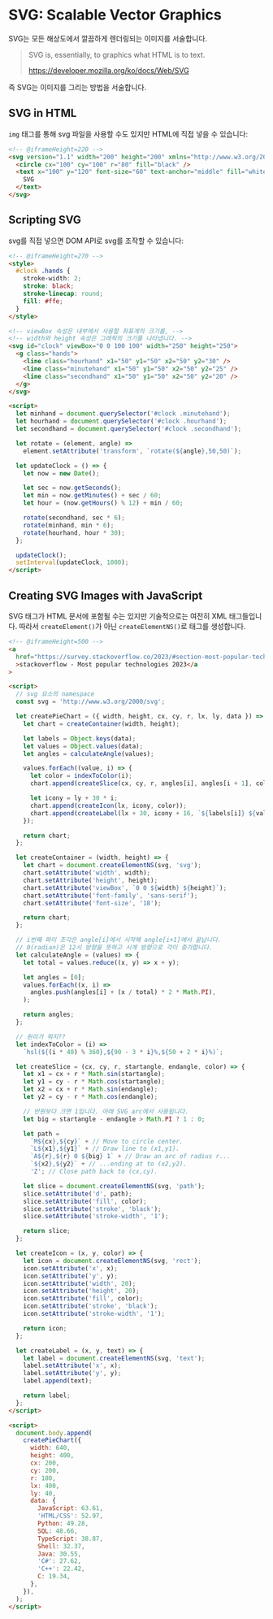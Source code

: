 # SVG: Scalable Vector Graphics

SVG는 모든 해상도에서 깔끔하게 렌더링되는 이미지를 서술합니다.

> SVG is, essentially, to graphics what HTML is to text.
>
> https://developer.mozilla.org/ko/docs/Web/SVG

즉 SVG는 이미지를 그리는 방법을 서술합니다.

## SVG in HTML

`img` 태그를 통해 svg 파일을 사용할 수도 있지만 HTML에 직접 넣을 수 있습니다:

```html
<!-- @iframeHeight=220 -->
<svg version="1.1" width="200" height="200" xmlns="http://www.w3.org/2000/svg">
  <circle cx="100" cy="100" r="80" fill="black" />
  <text x="100" y="120" font-size="60" text-anchor="middle" fill="white">
    SVG
  </text>
</svg>
```

## Scripting SVG

svg를 직접 넣으면 DOM API로 svg를 조작할 수 있습니다:

```html
<!-- @iframeHeight=270 -->
<style>
  #clock .hands {
    stroke-width: 2;
    stroke: black;
    stroke-linecap: round;
    fill: #ffe;
  }
</style>

<!-- viewBox 속성은 내부에서 사용할 좌표계의 크기를, -->
<!-- width와 height 속성은 그래픽의 크기를 나타냅니다. -->
<svg id="clock" viewBox="0 0 100 100" width="250" height="250">
  <g class="hands">
    <line class="hourhand" x1="50" y1="50" x2="50" y2="30" />
    <line class="minutehand" x1="50" y1="50" x2="50" y2="25" />
    <line class="secondhand" x1="50" y1="50" x2="50" y2="20" />
  </g>
</svg>

<script>
  let minhand = document.querySelector('#clock .minutehand');
  let hourhand = document.querySelector('#clock .hourhand');
  let secondhand = document.querySelector('#clock .secondhand');

  let rotate = (element, angle) =>
    element.setAttribute('transform', `rotate(${angle},50,50)`);

  let updateClock = () => {
    let now = new Date();

    let sec = now.getSeconds();
    let min = now.getMinutes() + sec / 60;
    let hour = (now.getHours() % 12) + min / 60;

    rotate(secondhand, sec * 6);
    rotate(minhand, min * 6);
    rotate(hourhand, hour * 30);
  };

  updateClock();
  setInterval(updateClock, 1000);
</script>
```

## Creating SVG Images with JavaScript

SVG 태그가 HTML 문서에 포함될 수는 있지만 기술적으로는 여전히 XML 태그들입니다.
따라서 `createElement()`가 아닌 `createElementNS()`로 태그를 생성합니다.

```html
<!-- @iframeHeight=500 -->
<a
  href="https://survey.stackoverflow.co/2023/#section-most-popular-technologies-programming-scripting-and-markup-languages"
  >stackoverflow - Most popular technologies 2023</a
>

<script>
  // svg 요소의 namespace
  const svg = 'http://www.w3.org/2000/svg';

  let createPieChart = ({ width, height, cx, cy, r, lx, ly, data }) => {
    let chart = createContainer(width, height);

    let labels = Object.keys(data);
    let values = Object.values(data);
    let angles = calculateAngle(values);

    values.forEach((value, i) => {
      let color = indexToColor(i);
      chart.append(createSlice(cx, cy, r, angles[i], angles[i + 1], color));

      let icony = ly + 30 * i;
      chart.append(createIcon(lx, icony, color));
      chart.append(createLabel(lx + 30, icony + 16, `${labels[i]} ${value}`));
    });

    return chart;
  };

  let createContainer = (width, height) => {
    let chart = document.createElementNS(svg, 'svg');
    chart.setAttribute('width', width);
    chart.setAttribute('height', height);
    chart.setAttribute('viewBox', `0 0 ${width} ${height}`);
    chart.setAttribute('font-family', 'sans-serif');
    chart.setAttribute('font-size', '18');

    return chart;
  };

  // i번째 파이 조각은 angle[i]에서 시작해 angle[i+1]에서 끝납니다.
  // 0(radian)은 12시 방향을 뜻하고 시계 방향으로 각이 증가합니다.
  let calculateAngle = (values) => {
    let total = values.reduce((x, y) => x + y);

    let angles = [0];
    values.forEach((x, i) =>
      angles.push(angles[i] + (x / total) * 2 * Math.PI),
    );

    return angles;
  };

  // 원리가 뭐지??
  let indexToColor = (i) =>
    `hsl(${(i * 40) % 360},${90 - 3 * i}%,${50 + 2 * i}%)`;

  let createSlice = (cx, cy, r, startangle, endangle, color) => {
    let x1 = cx + r * Math.sin(startangle);
    let y1 = cy - r * Math.cos(startangle);
    let x2 = cx + r * Math.sin(endangle);
    let y2 = cy - r * Math.cos(endangle);

    // 반원보다 크면 1입니다. 아래 SVG arc에서 사용됩니다.
    let big = startangle - endangle > Math.PI ? 1 : 0;

    let path =
      `M${cx},${cy}` + // Move to circle center.
      `L${x1},${y1}` + // Draw line to (x1,y1).
      `A${r},${r} 0 ${big} 1` + // Draw an arc of radius r...
      `${x2},${y2}` + // ...ending at to (x2,y2).
      'Z'; // Close path back to (cx,cy).

    let slice = document.createElementNS(svg, 'path');
    slice.setAttribute('d', path);
    slice.setAttribute('fill', color);
    slice.setAttribute('stroke', 'black');
    slice.setAttribute('stroke-width', '1');

    return slice;
  };

  let createIcon = (x, y, color) => {
    let icon = document.createElementNS(svg, 'rect');
    icon.setAttribute('x', x);
    icon.setAttribute('y', y);
    icon.setAttribute('width', 20);
    icon.setAttribute('height', 20);
    icon.setAttribute('fill', color);
    icon.setAttribute('stroke', 'black');
    icon.setAttribute('stroke-width', '1');

    return icon;
  };

  let createLabel = (x, y, text) => {
    let label = document.createElementNS(svg, 'text');
    label.setAttribute('x', x);
    label.setAttribute('y', y);
    label.append(text);

    return label;
  };
</script>

<script>
  document.body.append(
    createPieChart({
      width: 640,
      height: 400,
      cx: 200,
      cy: 200,
      r: 180,
      lx: 400,
      ly: 40,
      data: {
        JavaScript: 63.61,
        'HTML/CSS': 52.97,
        Python: 49.28,
        SQL: 48.66,
        TypeScript: 38.87,
        Shell: 32.37,
        Java: 30.55,
        'C#': 27.62,
        'C++': 22.42,
        C: 19.34,
      },
    }),
  );
</script>
```
